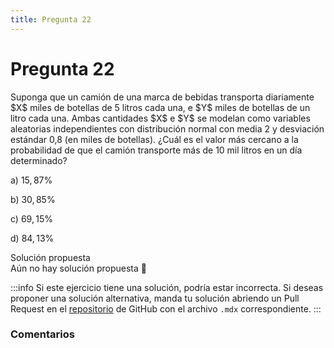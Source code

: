 ```yaml
---
title: Pregunta 22
---
```



# Pregunta 22

<div className="exercise">
Suponga que un camión de una marca de bebidas transporta diariamente $X$ miles de botellas de 5 litros cada una, e $Y$ miles de botellas de un litro cada una. Ambas cantidades $X$ e $Y$ se modelan como variables aleatorias independientes con distribución normal con media 2 y desviación estándar 0,8 (en miles de botellas).
¿Cuál es el valor más cercano a la probabilidad de que el camión transporte más de 10 mil litros en un día determinado?

a) $15,87 \%$

b) $30,85 \%$

c) $69,15 \%$

d) $84,13 \%$
</div>

<MDXDetails>
<summary>Solución propuesta</summary>

<div className="exercise">
Aún no hay solución propuesta 🥲
</div>

:::info 
Si este ejercicio tiene una solución, podría estar incorrecta. Si deseas proponer una solución alternativa, manda tu solución abriendo
un Pull Request en el [repositorio](https://github.com/crow-rojas/apuntes-fundamentals/pulls) de GitHub con el archivo
`.mdx` correspondiente. 
:::

</MDXDetails>

### Comentarios

<Disqus
  url="https://crow-rojas.github.io/apuntes-fundamentals/docs/mathematics/probability-and-statistics/exercises/2017-2/p22"
  identifier="docs/mathematics/probability-and-statistics/exercises/2017-2/p22"
  title="2017-2 Probabilidades y Estadística - Pregunta 22"
/>
